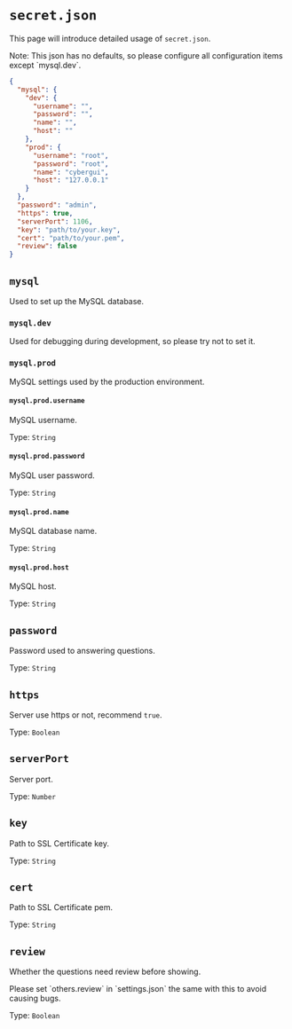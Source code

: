 
# `secret.json`

This page will introduce detailed usage of `secret.json`.

<Callout type="warning" emoji="⚠️">
  Note: This json has no defaults, so please configure all configuration items except `mysql.dev`.
</Callout>

```json filename="secret.json" copy
{
  "mysql": {
    "dev": {
      "username": "",
      "password": "",
      "name": "",
      "host": ""
    },
    "prod": {
      "username": "root",
      "password": "root",
      "name": "cybergui",
      "host": "127.0.0.1"
    }
  },
  "password": "admin",
  "https": true,
  "serverPort": 1106,
  "key": "path/to/your.key",
  "cert": "path/to/your.pem",
  "review": false
}
```

## `mysql`

Used to set up the MySQL database.

### `mysql.dev`

Used for debugging during development, so please try not to set it.

### `mysql.prod`

MySQL settings used by the production environment.

#### `mysql.prod.username`

MySQL username.

Type: `String`

#### `mysql.prod.password`

MySQL user password.

Type: `String`

#### `mysql.prod.name`

MySQL database name.

Type: `String`

#### `mysql.prod.host`

MySQL host.

Type: `String`

## `password`

Password used to answering questions.

Type: `String`

## `https`

Server use https or not, recommend `true`.

Type: `Boolean`

## `serverPort`

Server port.

Type: `Number`

## `key`

Path to SSL Certificate key.

Type: `String`

## `cert`

Path to SSL Certificate pem.

Type: `String`

## `review`

Whether the questions need review before showing.
 
<Callout type="warning" emoji="⚠️">
  Please set `others.review` in `settings.json` the same with this to avoid causing bugs.
</Callout>

Type: `Boolean`